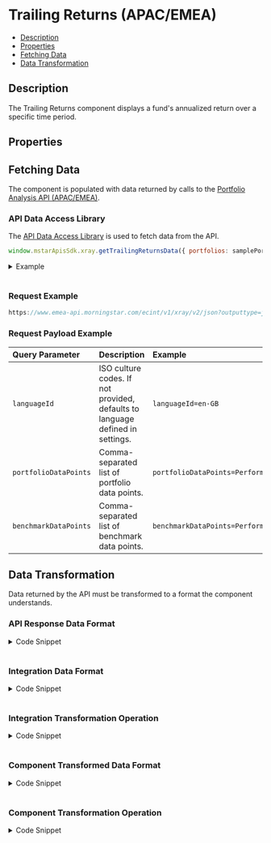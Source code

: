 
<Meta title="TrailingReturns" component={TrailingReturns} />

<style> {
  `
    details {
      padding: 10px;
      font-weight: bold;
      color: white;
      background: #3c3c3c;
    }
    summary {
      font-family: "Nunito Sans","San Francisco",BlinkMacSystemFont,"Segoe UI","Helvetica Neue",Helvetica,Arial,sans-serif;
      cursor: pointer;
    }
    .summary-text {
      padding-left: 5px;
      font-size: 15px;
    }
    .v-application--wrap {
        min-height: 100%
    }
  `}

</style>

# Trailing Returns (APAC/EMEA)

- [Description](#description)
- [Properties](#properties)
- [Fetching Data](#fetching-data)
- [Data Transformation](#data-transformation)

## Description
The Trailing Returns component displays a fund's annualized return over a specific time period.

<Canvas withSource="open" withToolbar>
  <Story id="components-trailing-returns--story-details"></Story>
</Canvas>

## Properties

<ArgsTable of={TrailingReturns} />

## Fetching Data

The component is populated with data returned by calls to the <a href={PORTFOLIO_ANALYSIS_EMEA_URL} target="_blank">Portfolio Analysis API (APAC/EMEA)</a>.
<!--
- [API Data Access Library](#api-data-access-library)
- [Request Example](#request)
- [Request Payload Example](#request-payload)
-->
### API Data Access Library

The <a href={DATA_ACCESS_LIBRARY} target="_blank">API Data Access Library</a> is used to fetch data from the API.

``` javascript dark
window.mstarApisSdk.xray.getTrailingReturnsData({ portfolios: samplePortfolio });
```
<details>
  <summary><span class="summary-text">Example</span></summary>

``` javascript dark
const samplePortfolio = {
    type: 3,
    benchmarkId: 'XIUSA0010V',
    holdings: [
        {
            identifier: 'F0GBR052QA',
            identifierType: 'MSID',
            amount: 5000,
        },
        {
            identifier: 'F000000EY1',
            identifierType: 'MSID',
            amount: 2500,
        },
        {
            identifier: 'F00000OXG7',
            identifierType: 'MSID',
            amount: 2000,
        },
        {
            identifier: 'F00000TWNO',
            identifierType: 'MSID',
            amount: 10000,
        },
    ],
    name: 'UK demo portfolio - amount',
};
window.mstarApisSdk.xray.getTrailingReturnsData({ portfolios: samplePortfolio });
```
</details>
&nbsp;

### Request Example

```javascript dark
https://www.emea-api.morningstar.com/ecint/v1/xray/v2/json?outputtype=json&languageId={{languageId}}&portfolioDataPoints={{portfolioDataPoints}}&holdingDataPoints={{holdingDataPoints}}&benchmarkDataPoints={{benchmarkDataPoints}}

```
### Request Payload Example

| Query Parameter | Description|Example |
| :----------- | :--------| :----------- |
| `languageId` |	ISO culture codes. If not provided, defaults to language defined in settings. |`languageId=en-GB` |
| `portfolioDataPoints` |Comma-separated list of portfolio data points.|`portfolioDataPoints=PerformanceReturn` |
| `benchmarkDataPoints` | Comma-separated list of benchmark data points.|`benchmarkDataPoints=PerformanceReturn` |

## Data Transformation

Data returned by the API must be transformed to a format the component understands.
<!--
- [API Response Data Format](#api-response-data-format)
- [Integration Data Format](#integration-data-format)
- [Integration Transformation Operation](#integration-transformation-operation)
- [Component Transformed Data Format](#component-transformed-data-format)
- [Component Transformation Operation](#component-transformation-operation)
-->
### API Response Data Format
<details>
  <summary><span class="summary-text">Code Snippet</span></summary>

```json dark
{
    "trailingPerformance": [
        {
            "type": "MonthEnd",
            "returnType": "TotalReturn",
            "currencyId": "GBP",
            "endDate": "2022-06-30",
            "returns": [
                {
                    "timePeriod": "M0",
                    "value": -8.60358
                },
                {
                    "timePeriod": "M1",
                    "value": -2.75861
                },
                {
                    "timePeriod": "M2",
                    "value": -3.94606
                },
                {
                    "timePeriod": "M3",
                    "value": -5.03136
                },
                {
                    "timePeriod": "M6",
                    "value": -8.60358
                },
                {
                    "timePeriod": "M12",
                    "value": -7.70734
                },
                {
                    "timePeriod": "M36",
                    "value": 1.12603
                },
                {
                    "timePeriod": "M60",
                    "value": 1.35404
                },
                {
                    "timePeriod": "M120",
                    "value": 5.79128
                }
            ]
        }
    ],
    "benchmark": [
        {
            "trailingPerformance": [
                {
                    "type": "MonthEnd",
                    "returnType": "TotalReturn",
                    "currencyId": "GBP",
                    "endDate": "2022-06-30",
                    "returns": [
                        {
                            "timePeriod": "M0",
                            "value": -11.34153
                        },
                        {
                            "timePeriod": "M1",
                            "value": -5.2134
                        },
                        {
                            "timePeriod": "M2",
                            "value": -5.50366
                        },
                        {
                            "timePeriod": "M3",
                            "value": -9.13271
                        },
                        {
                            "timePeriod": "M6",
                            "value": -11.34153
                        },
                        {
                            "timePeriod": "M12",
                            "value": -2.55886
                        },
                        {
                            "timePeriod": "M36",
                            "value": 8.68141
                        },
                        {
                            "timePeriod": "M60",
                            "value": 9.12674
                        },
                        {
                            "timePeriod": "M120",
                            "value": 12.34814
                        }
                    ]
                }
            ]
        }
    ]
}
```
</details>
&nbsp;

### Integration Data Format
<details>
  <summary><span class="summary-text">Code Snippet</span></summary>

```json dark
{
    "portfolio": [
        {
            "timePeriod": "M0",
            "value": -8.60358
        },
        {
            "timePeriod": "M1",
            "value": -2.75861
        },
        {
            "timePeriod": "M2",
            "value": -3.94606
        },
        {
            "timePeriod": "M3",
            "value": -5.03136
        },
        {
            "timePeriod": "M6",
            "value": -8.60358
        },
        {
            "timePeriod": "M12",
            "value": -7.70734
        },
        {
            "timePeriod": "M36",
            "value": 1.12603
        },
        {
            "timePeriod": "M60",
            "value": 1.35404
        },
        {
            "timePeriod": "M120",
            "value": 5.79128
        }
    ],
    "benchmark": [
        {
            "timePeriod": "M0",
            "value": -11.34153
        },
        {
            "timePeriod": "M1",
            "value": -5.2134
        },
        {
            "timePeriod": "M2",
            "value": -5.50366
        },
        {
            "timePeriod": "M3",
            "value": -9.13271
        },
        {
            "timePeriod": "M6",
            "value": -11.34153
        },
        {
            "timePeriod": "M12",
            "value": -2.55886
        },
        {
            "timePeriod": "M36",
            "value": 8.68141
        },
        {
            "timePeriod": "M60",
            "value": 9.12674
        },
        {
            "timePeriod": "M120",
            "value": 12.34814
        }
    ]
}
```
</details>
&nbsp;

### Integration Transformation Operation
<details>
  <summary><span class="summary-text">Code Snippet</span></summary>

```javascript dark
function getTrailingReturnsData(xrayData) {
    return getComponentData(
        xrayData,
        'trailingPerformance[0].returns',
        'benchmark[0].trailingPerformance[0].returns',
    );
}
```
</details>
&nbsp;

### Component Transformed Data Format
<details>
  <summary><span class="summary-text">Code Snippet</span></summary>

```json dark
[
    {
        "portfolio": -2.75861,
        "benchmark": -5.2134,
        "timePeriod": "1 Month"
    },
    {
        "portfolio": -5.03136,
        "benchmark": -9.13271,
        "timePeriod": "3 Months"
    },
    {
        "portfolio": -8.60358,
        "benchmark": -11.34153,
        "timePeriod": "6 Months"
    },
    {
        "portfolio": -7.70734,
        "benchmark": -2.55886,
        "timePeriod": "1 Year"
    },
    {
        "portfolio": -8.60358,
        "benchmark": -11.34153,
        "timePeriod": "YTD"
    },
    {
        "portfolio": 1.12603,
        "benchmark": 8.68141,
        "timePeriod": "3 Years Annualised"
    },
    {
        "portfolio": 1.35404,
        "benchmark": 9.12674,
        "timePeriod": "5 Years Annualised"
    },
    {
        "portfolio": 5.79128,
        "benchmark": 12.34814,
        "timePeriod": "10 Years Annualised"
    }
]
```
</details>
&nbsp;

### Component Transformation Operation
<details>
  <summary><span class="summary-text">Code Snippet</span></summary>

```javascript dark
    parsedModelData() {
        if (this.modelData) {
            let tableData = [];
            const rawData = this.modelData;
            const { portfolio, benchmark } = rawData;
            tableData = this.dataPoints.map((data) => {
                const portfolioData = portfolio.find(
                    (item) => item.timePeriod === data,
                ) || {};
                const benchmarkData = benchmark.find(
                    (item) => item.timePeriod === data,
                ) || {};
                return {
                    portfolio: this.formatNumber(portfolioData?.value) || '-',
                    benchmark: this.formatNumber(benchmarkData?.value)|| '-',
                    timePeriod: trailingReturnsMapping.dataPoints[data],
                };
            });
            return tableData;
        }
    return null;
    }
```
</details>
&nbsp;

